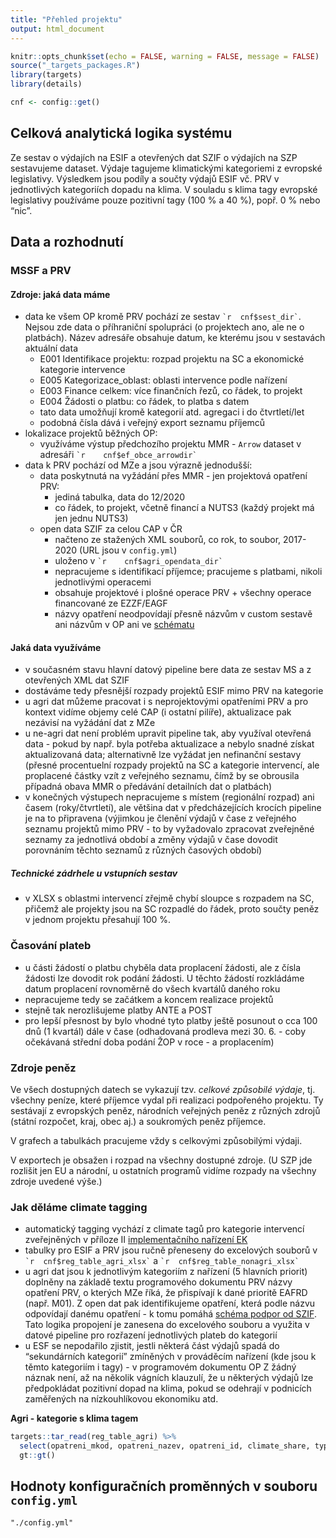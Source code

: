 ```yaml
---
title: "Přehled projektu"
output: html_document
---
```


```r
knitr::opts_chunk$set(echo = FALSE, warning = FALSE, message = FALSE)
source("_targets_packages.R")
library(targets)
library(details)
```

```r
cnf <- config::get()
```

## Celková analytická logika systému

Ze sestav o výdajích na ESIF a otevřených dat SZIF o výdajích na SZP sestavujeme dataset. Výdaje tagujeme klimatickými kategoriemi z evropské legislativy. Výsledkem jsou podíly a součty výdajů ESIF vč. PRV v jednotlivých kategoriích dopadu na klima. V souladu s klima tagy evropské legislativy používáme pouze pozitivní tagy (100 % a 40 %), popř. 0 % nebo "nic". 

## Data a rozhodnutí

### MSSF a PRV

#### Zdroje: jaká data máme

- data ke všem OP kromě PRV pochází ze sestav `` `r 
cnf$sest_dir` ``. Nejsou zde data o příhraniční spolupráci (o projektech ano, ale ne o platbách). Název adresáře obsahuje datum, ke kterému jsou v sestavách aktuální data
  - E001 Identifikace projektu: rozpad projektu na SC a ekonomické kategorie intervence
  - E005 Kategorizace_oblast: oblasti intervence podle nařízení
  - E003 Finance celkem: více finančních řezů, co řádek, to projekt
  - E004 Žádosti o platbu: co řádek, to platba s datem
  - tato data umožňují kromě kategorií atd. agregaci i do čtvrtletí/let
  - podobná čísla dává i veřejný export seznamu příjemců
- lokalizace projektů běžných OP:
  - využíváme výstup předchozího projektu MMR - `Arrow` dataset v adresáři `` `r 
    cnf$ef_obce_arrowdir` ``
- data k PRV pochází od MZe a jsou výrazně jednodušší:
  - data poskytnutá na vyžádání přes MMR - jen projektová opatření PRV:
    - jediná tabulka, data do 12/2020
    - co řádek, to projekt, včetně financí a NUTS3 (každý projekt má jen jednu NUTS3)
  - open data SZIF za celou CAP v ČR
    - načteno ze stažených XML souborů, co rok, to soubor, 2017-2020 (URL jsou v `config.yml`)
    - uloženo v `` `r 
      cnf$agri_opendata_dir` ``
    - nepracujeme s identifikací příjemce; pracujeme s platbami, nikoli jednotlivými operacemi
    - obsahuje projektové i plošné operace PRV + všechny operace financované ze EZZF/EAGF
    - názvy opatření neodpovídají přesně názvům v custom sestavě ani názvům v OP ani ve [schématu](https://www.szif.cz/cs/CmDocument?rid=%2Fapa_anon%2Fcs%2Fdokumenty_ke_stazeni%2Fprv2014%2Fzakladni_informace%2F1436519577270.pdf)

#### Jaká data využíváme

- v současném stavu hlavní datový pipeline bere data ze sestav MS a z otevřených XML dat SZIF
- dostáváme tedy přesnější rozpady projektů ESIF mimo PRV na kategorie
- u agri dat můžeme pracovat i s neprojektovými opatřeními PRV a pro kontext vidíme objemy celé CAP (i ostatní pilíře), aktualizace pak nezávisí na vyžádání dat z MZe 
- u ne-agri dat není problém upravit pipeline tak, aby využíval otevřená data - pokud by např. byla potřeba aktualizace a nebylo snadné získat aktualizovaná data; alternativně lze vyžádat jen nefinanční sestavy (přesné procentuelní rozpady projektů na SC a kategorie intervencí, ale proplacené částky vzít z veřejného seznamu, čímž by se obrousila případná obava MMR o předávání detailních dat o platbách)
- v konečných výstupech nepracujeme s místem (regionální rozpad) ani časem (roky/čtvrtletí), ale většina dat v předcházejících krocích pipeline je na to připravena (výjimkou je členění výdajů v čase z veřejného seznamu projektů mimo PRV - to by vyžadovalo zpracovat zveřejněné seznamy za jednotlivá období a změny výdajů v čase dovodit porovnáním těchto seznamů z různých časových období)


##### Technické zádrhele u vstupních sestav

- v XLSX s oblastmi intervencí zřejmě chybí sloupce s rozpadem na SC, přičemž ale projekty jsou na SC rozpadlé do řádek, proto součty peněz v jednom projektu přesahují 100 %.

### Časování plateb

- u části žádostí o platbu chyběla data proplacení žádosti, ale z čísla žádosti lze dovodit rok podání žádosti. U těchto žádostí rozkládáme datum proplacení rovnoměrně do všech kvartálů daného roku
- nepracujeme tedy se začátkem a koncem realizace projektů
- stejně tak nerozlišujeme platby ANTE a POST
- pro lepší přesnost by bylo vhodné tyto platby ještě posunout o cca 100 dnů (1 kvartál) dále v čase (odhadovaná prodleva mezi 30. 6. - coby očekávaná střední doba podání ŽOP v roce - a proplacením)

### Zdroje peněz

Ve všech dostupných datech se vykazují tzv. *celkové způsobilé výdaje*, tj. všechny peníze, které příjemce vydal při realizaci podpořeného projektu. Ty sestávají z evropských peněz, národních veřejných peněz z různých zdrojů (státní rozpočet, kraj, obec aj.) a soukromých peněz příjemce.

V grafech a tabulkách pracujeme vždy s celkovými způsobilými výdaji. 

V exportech je obsažen i rozpad na všechny dostupné zdroje. (U SZP jde rozlišit jen EU a národní, u ostatních programů vidíme rozpady na všechny zdroje uvedené výše.)



### Jak děláme climate tagging

- automatický tagging vychází z climate tagů pro kategorie intervencí zveřejněných v příloze II [implementačního nařízení EK](https://eur-lex.europa.eu/legal-content/EN/TXT/HTML/?uri=CELEX:32014R0215&from=EN#d1e32-81-1)
- tabulky pro ESIF a PRV jsou ručně přeneseny do excelových souborů v `` `r 
cnf$reg_table_agri_xlsx` `` a `` `r 
cnf$reg_table_nonagri_xlsx` ``
- u agri dat jsou k jednotlivým kategoriím z nařízení (5 hlavních priorit) doplněny na základě textu programového dokumentu PRV názvy opatření PRV, o kterých MZe říká, že přispívají k dané prioritě EAFRD (např. M01). Z open dat pak identifikujeme opatření, která podle názvu odpovídají danému opatření - k tomu pomáhá [schéma podpor od SZIF](https://www.szif.cz/cs/CmDocument?rid=%2Fapa_anon%2Fcs%2Fdokumenty_ke_stazeni%2Fprv2014%2Fzakladni_informace%2F1436519577270.pdf). Tato logika propojení je zanesena do excelového souboru a využita v datové pipeline pro rozřazení jednotlivých plateb do kategorií
- u ESF se nepodařilo zjistit, jestli některá část výdajů spadá do "sekundárních kategorií" zmíněných v prováděcím nařízení (kde jsou k těmto kategoriím i tagy) - v programovém dokumentu OP Z žádný náznak není, až na několik vágních klauzulí, že u některých výdajů lze předpokládat pozitivní dopad na klima, pokud se odehrají v podnicích zaměřených na nízkouhlíkovou ekonomiku atd.

**Agri - kategorie s klima tagem**

```r
targets::tar_read(reg_table_agri) %>% 
  select(opatreni_mkod, opatreni_nazev, opatreni_id, climate_share, type) %>% 
  gt::gt()
```

## Hodnoty konfiguračních proměnných v souboru `config.yml`

```details
"./config.yml"
```

